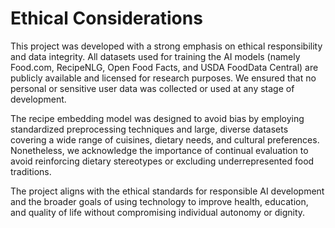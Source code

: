 # Ethical Considerations

This project was developed with a strong emphasis on ethical responsibility and data integrity. All datasets used for training the AI models (namely Food.com, RecipeNLG, Open Food Facts, and USDA FoodData Central) are publicly available and licensed for research purposes. We ensured that no personal or sensitive user data was collected or used at any stage of development.

The recipe embedding model was designed to avoid bias by employing standardized preprocessing techniques and large, diverse datasets covering a wide range of cuisines, dietary needs, and cultural preferences. Nonetheless, we acknowledge the importance of continual evaluation to avoid reinforcing dietary stereotypes or excluding underrepresented food traditions.

The project aligns with the ethical standards for responsible AI development and the broader goals of using technology to improve health, education, and quality of life without compromising individual autonomy or dignity.
